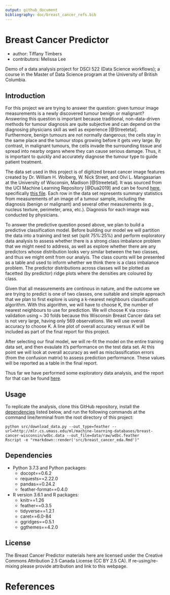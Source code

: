 ```yaml
---
output: github_document
bibliography: doc/breast_cancer_refs.bib
---
```


# Breast Cancer Predictor
- author: Tiffany Timbers
- contributors: Melissa Lee

Demo of a data analysis project for DSCI 522 (Data Science workflows); a course in the Master of Data Science program at the University of British Columbia.

## Introduction

For this project we are trying to answer the question: given tumour image measurements is a newly discovered tumour benign or malignant? Answering this question is important because traditional, non-data-driven methods for tumour diagnosis are quite subjective and can depend on the diagnosing physicians skill as well as experience [@Streetetal]. Furthermore, benign tumours are not normally dangerous; the cells stay in the same place and the tumour stops growing before it gets very large. By contrast, in malignant tumours, the cells invade the surrounding tissue and spread into nearby organs where they can cause serious damage. Thus, it is important to quickly and accurately diagnose the tumour type to guide patient treatment.

The data set used in this project is of digitized breast cancer image features created by Dr. William H. Wolberg, W. Nick Street, and Olvi L. Mangasarian at the University of Wisconsin, Madison [@Streetetal].  It was sourced from the UCI Machine Learning Repository [@Dua2019] and can be found [here](https://archive.ics.uci.edu/ml/datasets/Breast+Cancer+Wisconsin+(Diagnostic)), specifically [this file](http://mlr.cs.umass.edu/ml/machine-learning-databases/breast-cancer-wisconsin/wdbc.data). Each row in the data set represents summary statistics from measurements of an image of a tumour sample, including the diagnosis (benign or malignant) and several other measurements (e.g., nucleus texture, perimeter, area, etc.). Diagnosis for each image was conducted by physicians. 

To answer the predictive question posed above, we plan to build a predictive classification model. Before building our model we will partition the data into a training and test set (split 75%:25%) and perform exploratory data analysis to assess whether there is a strong class imbalance problem that we might need to address, as well as explore whether there are any predictors whose distribution looks very similar between the two classes, and thus we might omit from our analyis. The class counts will be presented as a table and used to inform whether we think there is a class imbalance problem. The predictor distributions across classes will be plotted as facetted (by predictor) ridge plots where the densities are coloured by class.

Given that all measurements are continous in nature, and the outcome we are trying to predict is one of two classes, one suitable and simple approach that we plan to first explore is using a k-nearest neighbours classification algorithm. With this algorithm, we will have to choose K, the number of nearest neighbours to use for prediction. We will choose K via cross-validation using ~ 30 folds because this Wisconsin Breast Cancer data set is not very large, having only 569 observations. We will use overall accuracy to choose K. A line plot of overall accuracy versus $K$ will be included as part of the final report for this project. 

After selecting our final model, we will re-fit the model on the entire training data set, and then evaulate it's performance on the test data set. At this point we will look at overall accuracy as well as misclassification errors (from the confusion matrix) to assess prediction performance. These values will be reported as a table in the final report.

Thus far we have performed some exploratory data analysis, and the report for that can be found [here](src/breast_cancer_eda.md).

## Usage

To replicate the analysis, clone this GitHub repository, install the [dependencies](#dependencies) listed below, and run the following commands at the command line/terminal from the root directory of this project:

```
python src/download_data.py --out_type=feather --url=http://mlr.cs.umass.edu/ml/machine-learning-databases/breast-cancer-wisconsin/wdbc.data --out_file=data/raw/wdbc.feather
Rscript -e "rmarkdown::render('src/breast_cancer_eda.Rmd')"
```

## Dependencies
- Python 3.7.3 and Python packages:
  - docopt==0.6.2
  - requests==2.22.0
  - pandas==0.24.2
  - feather-format==0.4.0
- R version 3.6.1 and R packages:
  - knitr==1.26
  - feather==0.3.5
  - tidyverse==1.2.1
  - caret==6.0-84
  - ggridges==0.5.1
  - ggthemes==4.2.0
  
## License
The Breast Cancer Predictor materials here are licensed under the Creative Commons Attribution 2.5 Canada License (CC BY 2.5 CA). If re-using/re-mixing please provide attribution and link to this webpage.

# References
